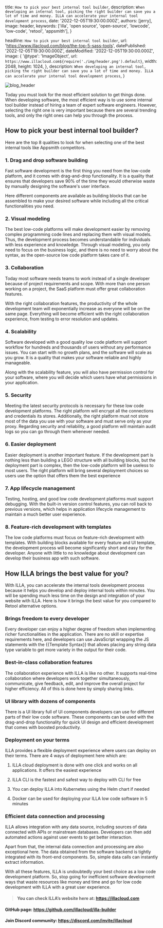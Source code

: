 
  title: `How to pick your best internal tool builder`,
  description: `When developing an internal tool, picking the right builder can save you a lot of time and money. ILLA can accelerate your internal tool development process`,
  date: '2022-12-05T19:30:00.000Z',
  authors: [jerry],
  image: header,
  keywords: ['illa', 'open source', 'open-source', 'lowcode', 'low-code', 'retool', 'appsmith'],
}

  headline: `How to pick your best internal tool builder`,
  url: 'https://www.illacloud.com/blog/the-top-5-sass-tools',
  datePublished: '2022-12-05T19:30:00.000Z',
  dateModified: '2022-12-05T19:30:00.000Z',
  image: {
    '@type': 'ImageObject',
    url: `https://www.illacloud.com${require('./img/header.png').default}`,
    width: 2048,
    height: 1024,
  },
  description: `When developing an internal tool, picking the right builder can save you a lot of time and money. ILLA can accelerate your internal tool development process`,
}

<img
  src={header}
  alt="blog_header"
/>

Today you must look for the most efficient solution to get things done. When developing software, the most efficient way is to use some internal tool builder instead of hiring a team of expert software engineers. However, selecting the right one is very important because there are several trending tools, and only the right ones can help you through the process.

## How to pick your best internal tool builder?

Here are the top 8 qualities to look for when selecting one of the best internal tools like Appsmith competitors.

### 1. Drag and drop software building

Fast software development is the first thing you need from the low-code platform, and it comes with drag-and-drop functionality. It is a quality that ensures that developers save 90% of the time they would otherwise waste by manually designing the software's user interface.

Here different components are available as building blocks that can be assembled to make your desired software while including all the critical functionalities you need.

### 2. Visual modeling

The best low-code platforms will make development easier by removing complex programming code lines and replacing them with visual models. Thus, the development process becomes understandable for individuals with less experience and knowledge. Through visual modeling, you only need to focus on the business logic, and there is no need to worry about the syntax, as the open-source low code platform takes care of it.

### 3. Collaboration

Today most software needs teams to work instead of a single developer because of project requirements and scope. With more than one person working on a project, the SaaS platform must offer great collaboration features.

With the right collaboration features, the productivity of the whole development team will exponentially increase as everyone will be on the same page. Everything will become efficient with the right collaboration experience, from testing to error resolution and updates.

### 4. Scalability

Software developed with a good quality low code platform will support workflow for hundreds and thousands of users without any performance issues. You can start with no growth plans, and the software will scale as you grow. It is a quality that makes your software reliable and highly manageable.

Along with the scalability feature, you will also have permission control for your software, where you will decide which users have what permissions in your application.

### 5. Security

Meeting the latest security protocols is necessary for these low code development platforms. The right platform will encrypt all the connections and credentials its stores. Additionally, the right platform must not store most of the data you use with your software and must serve only as your proxy. Regarding security and reliability, a good platform will maintain audit logs so you can go through them whenever needed.

### 6. Easier deployment

Easier deployment is another important feature. If the development part is nothing less than building a LEGO structure with all building blocks, but the deployment part is complex, then the low-code platform will be useless to most users. The right platform will bring several deployment choices so users use the option that offers them the best experience

### 7. App lifecycle management

Testing, hosting, and good low code development platforms must support debugging. With the built-in version control features, you can roll back to previous versions, which helps in application lifecycle management to maintain a much better user experience.

### 8. Feature-rich development with templates

The low code platforms must focus on feature-rich development with templates. With building blocks available for every feature and UI template, the development process will become significantly short and easy for the developer. Anyone with little to no knowledge about development can develop their business app with such software.

## How ILLA brings the best value for you?

With ILLA, you can accelerate the internal tools development process because it helps you develop and deploy internal tools within minutes. You will be spending much less time on the design and integration of your website with ILLA. Here is how it brings the best value for you compared to Retool alternative options.

### Brings freedom to every developer

Every developer can enjoy a higher degree of freedom when implementing richer functionalities in the application. There are no skill or expertise requirements here, and developers can use JavaScript wrapping the JS statements with the {{Template Syntax}} that allows placing any string data type variable to get more variety in the output for their code.

### Best-in-class collaboration features

The collaboration experience with ILLA is like no other. It supports real-time collaboration where developers work together simultaneously, communicate, give feedback, edit, and improve the overall project for higher efficiency. All of this is done here by simply sharing links.

### UI library with dozens of components

There is a UI library full of UI components developers can use for different parts of their low code software. These components can be used with the drag-and-drop functionality for quick UI design and efficient development that comes with boosted productivity.

### Deployment on your terms

ILLA provides a flexible deployment experience where users can deploy on their terms. There are 4 ways of deployment here which are:

1. ILLA cloud deployment is done with one click and works on all applications. It offers the easiest experience

2. ILLA CLI is the fastest and safest way to deploy with CLI for free

3. You can deploy ILLA into Kubernetes using the Helm chart if needed

4. Docker can be used for deploying your ILLA low code software in 5 minutes

### Efficient data connection and processing

ILLA allows integration with any data source, including sources of data connected with APIs or mainstream databases. Developers can then add automated actions against user events to get better interaction.

Apart from that, the internal data connection and processing are also exceptional here. The data obtained from the software backend is tightly integrated with its front-end components. So, simple data calls can instantly extract information.

With all these features, ILLA is undoubtedly your best choice as a low code development platform. So, stop going for inefficient software development ways that waste resources like money and time and go for low code development with ILLA with a great user experience.


> #### You can check ILLA’s website here at: https://illacloud.com
#### GitHub page: https://github.com/illacloud/illa-builder
#### Join Discord community: https://discord.com/invite/illacloud
